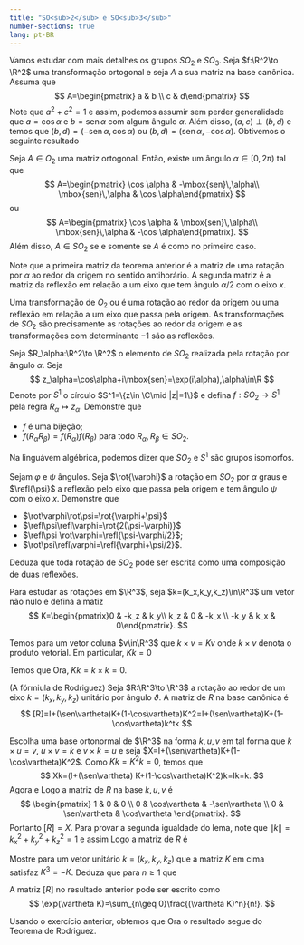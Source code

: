 ```yaml
--- 
title: "SO<sub>2</sub> e SO<sub>3</sub>"
number-sections: true
lang: pt-BR
--- 
```

$\newcommand{\rot}[1]{\mbox{Rot}(#1)}\newcommand{\refl}[1]{\mbox{Ref}(#1)}\newcommand{\sen}{\textrm{sen}\,}$
Vamos estudar com mais detalhes os grupos $SO_2$ e $SO_3$. Seja $f:\R^2\to \R^2$ uma transformação ortogonal e seja $A$ a sua matriz na base canônica. Assuma que
$$
A=\begin{pmatrix} a & b \\ c & d\end{pmatrix}
$$
Note que $a^2+c^2=1$ e assim, podemos assumir sem perder generalidade que $a=\cos\alpha$ e $b=\mbox{sen}\,\alpha$ com algum ângulo $\alpha$. Além disso, $(a,c)\perp (b,d)$ e temos que $(b,d)=(-\mbox{sen}\,\alpha,\cos\alpha)$ ou $(b,d)=(\mbox{sen}\,\alpha,-\cos\alpha)$. Obtivemos o seguinte resultado

:::{#thm-}
Seja $A\in O_2$ uma matriz ortogonal. Então, existe um ângulo $\alpha\in [0,2\pi)$ tal que
$$
A=\begin{pmatrix} \cos \alpha & -\mbox{sen}\,\alpha\\ \mbox{sen}\,\alpha & \cos \alpha\end{pmatrix}
$$
ou
$$
A=\begin{pmatrix} \cos \alpha & \mbox{sen}\,\alpha\\ \mbox{sen}\,\alpha & -\cos \alpha\end{pmatrix}.
$$
Além disso, $A\in SO_2$ se e somente se $A$ é como no primeiro caso.
:::

Note que a primeira matriz da teorema anterior é a matriz de uma rotação por $\alpha$ ao redor da origem no sentido antihorário. A segunda matriz é a matriz da reflexão em relação a um eixo que tem ângulo $\alpha/2$ com o eixo $x$.

:::{#thm-}
Uma transformação de $O_2$ ou é uma rotação ao redor da origem ou uma reflexão em relação a um eixo que passa pela origem. As transformações de $SO_2$ são precisamente as rotações ao redor da origem e as transformações com determinante $-1$ são as reflexões.
:::


:::{#exr-}
Seja $R_\alpha:\R^2\to \R^2$ o elemento de $SO_2$ realizada pela rotação por ângulo $\alpha$. Seja
$$
z_\alpha=\cos\alpha+i\mbox{sen}=\exp(i\alpha),\alpha\in\R
$$
Denote por $S^1$ o círculo $S^1=\{z\in \C\mid |z|=1\}$ e defina $f:SO_2\to S^1$ pela regra $R_\alpha\mapsto z_\alpha$. Demonstre que


 -  $f$ é uma bijeção;
 -  $f(R_\alpha R_\beta)=f(R_\alpha)f(R_\beta)$ para todo $R_\alpha,R_\beta\in SO_2$.

Na linguávem algébrica, podemos dizer que $SO_2$ e $S^1$ são grupos isomorfos.
:::


:::{#exr-}
Sejam $\varphi$ e $\psi$ ângulos. Seja $\rot{\varphi}$ a rotação em $SO_2$ por $\alpha$ graus e $\refl{\psi}$ a reflexão pelo eixo que passa pela origem e tem ângulo $\psi$ com o eixo $x$. Demonstre que


 -  $\rot\varphi\rot\psi=\rot{\varphi+\psi}$
 -  $\refl\psi\refl\varphi=\rot{2(\psi-\varphi)}$
 -  $\refl\psi \rot\varphi=\refl{\psi-\varphi/2}$;
 -  $\rot\psi\refl\varphi=\refl{\varphi+\psi/2}$.

Deduza que toda rotação de $SO_2$ pode ser escrita como uma composição de duas reflexões.
:::

Para estudar as rotações em $\R^3$, seja $k=(k_x,k_y,k_z)\in\R^3$ um vetor não nulo e defina a matiz
$$
K=\begin{pmatrix}0 & -k_z & k_y\\ k_z & 0 & -k_x \\ -k_y & k_x & 0\end{pmatrix}.
$$

:::{#lem-}
Temos para um vetor coluna $v\in\R^3$ que $k\times v=Kv$ onde $k\times v$ denota o produto vetorial. Em particular, $Kk=0$
:::


:::{.proof}
Temos que
\begin{align*}
k\times v&=\det\begin{pmatrix} i & j & k \\ k_x & k_y & k_z \\ v_x & v_y & v_z \end{pmatrix}
=(k_yv_z-k_zv_y,-k_xv_z+k_zv_x,k_xv_y-k_yv_x)\\
&=\begin{pmatrix} 0 & -k_z & k_y \\ k_z & 0 & -k_x \\ -k_y & k_x & 0\end{pmatrix}\begin{pmatrix} v_x \\ v_y \\ v_z\end{pmatrix}.
\end{align*}
Ora, $Kk=k\times k=0$.
:::


:::{#thm-}
(A fórmiula de Rodriguez)
Seja $R:\R^3\to \R^3$ a rotação ao redor de um eixo $k=(k_x,k_y,k_z)$ unitário por ângulo $\vartheta$. A matriz de $R$ na base canônica é
$$
[R]=I+(\sen\vartheta)K+(1-\cos\vartheta)K^2=I+(\sen\vartheta)K+(1-\cos\vartheta)k^tk
$$
:::


:::{.proof}
Escolha uma base ortonormal de $\R^3$ na forma $k,u,v$ em tal forma que
$k\times u = v$, $u\times v=k$ e $v\times k=u$ e seja $X=I+(\sen\vartheta)K+(1-\cos\vartheta)K^2$. Como $Kk=K^2k=0$, temos que
$$
Xk=(I+(\sen\vartheta) K+(1-\cos\vartheta)K^2)k=Ik=k.
$$
Agora
\begin{align*}
Xu&=(I+(\sen\vartheta) K+(1-\cos\vartheta)K^2)u=u+(\sen\vartheta) v-(1-\cos\vartheta)u\\&=
(\cos\vartheta) u +(\sen\vartheta) v
\end{align*}
e
\begin{align*}
Xv&=(I+(\sen\vartheta) K+(1-\cos\vartheta)K^2)v=v-(\sen\vartheta)u-(1-\cos\vartheta)v\\&=
-(\sen\vartheta)u +(\cos\vartheta)v
\end{align*}
Logo a matriz de $R$ na base $k,u,v$ é
$$
\begin{pmatrix} 1 & 0 & 0 \\ 0 & \cos\vartheta & -\sen\vartheta \\ 0 & \sen\vartheta & \cos\vartheta
\end{pmatrix}.
$$
Portanto $[R]=X$.
Para provar a segunda igualdade do lema, note que
$\|k\|=k_x^2+k_y^2+k_z^2=1$ e assim
\begin{align*}
K^2&=\begin{pmatrix} 0 & -k_z & k_y \\ k_z & 0 & -k_x \\ -k_y & k_x & 0\end{pmatrix}\cdot \begin{pmatrix} 0 & -k_z & k_y \\ k_z & 0 & -k_x \\ -k_y & k_x & 0\end{pmatrix}\\
&=\begin{pmatrix} -k_z^2-k_y^2 & k_yk_x & k_zk_x \\
k_xk_y & -k_z^2-k_x^2 & k_zk_y\\
k_xk_z & k_yk_z & -k_y^2-k_x^2
\end{pmatrix}
=k^t\cdot k-I
\end{align*}
Logo a matriz de $R$ é
\begin{align*}
X&=I+(\sen\vartheta) K+(1-\cos)K^2=I+(\sen\vartheta) K+(1-\cos\vartheta)(k^t\cdot k-I)
\\&=
(\cos\vartheta) I+(\sen\vartheta) K+(1-\cos\vartheta)k^t\cdot k\\
\end{align*}
:::


:::{#exr-}
Mostre para um vetor unitário $k=(k_x,k_y,k_z)$ que a matriz $K$ em cima satisfaz $K^3=-K$. Deduza que para $n\geq 1$ que
\begin{align*}
K^{2n-1}&=(-1)^{n-1} K\\
K^{2n}&=(-1)^{n-1}K^2.
\end{align*}
:::


:::{#thm-}
A matriz $[R]$ no resultado anterior pode ser escrito como
$$
\exp(\vartheta K)=\sum_{n\geq 0}\frac{(\vartheta K)^n}{n!}.
$$
:::


:::{.proof}
Usando o exercício anterior, obtemos que
\begin{align*}
\exp(\vartheta K)&=
\sum_{n\geq 0}\frac{(\vartheta K)^n}{n!}\\&=
I+\sum_{n\geq 1}\frac{\vartheta^{2n-1}K^{2n-1}}{(2n-1)!}+\sum_{n\geq 1}\frac{\vartheta^{2n}K^{2n}}{(2n)!}\\
&=
I+\sum_{n\geq 1}(-1)^{n-1}\frac{\vartheta^{2n-1}K}{(2n-1)!}+\sum_{n\geq 1}(-1)^{n-1}\frac{\vartheta^{2n}K^2}{(2n)!}\\
&=I+K\sum_{n\geq 1}(-1)^{n-1}\frac{\vartheta^{2n-1}}{(2n-1)!}+K^2\sum_{n\geq 1}(-1)^{n-1}\frac{\vartheta^{2n}}{(2n)!}
\\
&=I+K\sum_{n\geq 0}(-1)^{n}\frac{\vartheta^{2n+1}}{(2n+1)!}+K^2(1-\sum_{n\geq 0}(-1)^{n}\frac{\vartheta^{2n}}{(2n)!}
\\
&=I+K\sen\vartheta+K^2(1-\cos\vartheta).
\end{align*}
Ora o resultado segue do Teorema de Rodriguez.
:::

